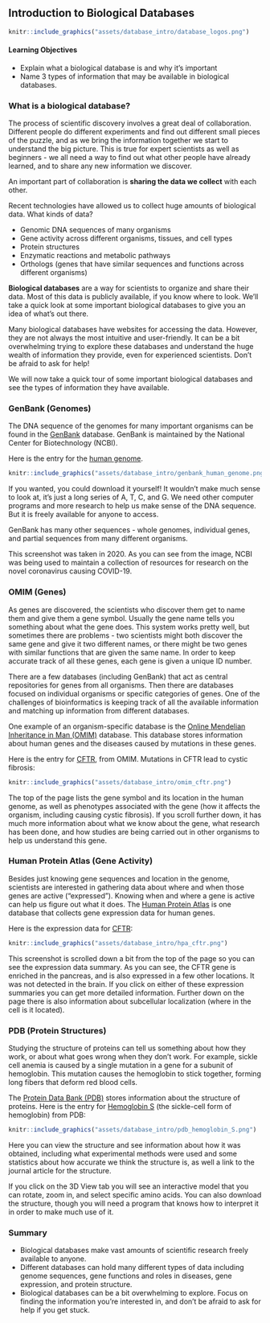 ## Introduction to Biological Databases

```r

knitr::include_graphics("assets/database_intro/database_logos.png")
```

#### Learning Objectives {-}

- Explain what a biological database is and why it’s important
- Name 3 types of information that may be available in biological databases.

### What is a biological database?

The process of scientific discovery involves a great deal of collaboration.  Different people do different experiments and find out different small pieces of the puzzle, and as we bring the information together we start to understand the big picture.  This is true for expert scientists as well as beginners - we all need a way to find out what other people have already learned, and to share any new information we discover.

An important part of collaboration is **sharing the data we collect** with each other.

Recent technologies have allowed us to collect huge amounts of biological data.  What kinds of data?

- Genomic DNA sequences of many organisms
- Gene activity across different organisms, tissues, and cell types
- Protein structures
- Enzymatic reactions and metabolic pathways
- Orthologs (genes that have similar sequences and functions across different organisms)

**Biological databases** are a way for scientists to organize and share their data.  Most of this data is publicly available, if you know where to look.  We’ll take a quick look at some important biological databases to give you an idea of what’s out there.

:::{.notice}
Many biological databases have websites for accessing the data.  However, they are not always the most intuitive and user-friendly.  It can be a bit overwhelming trying to explore these databases and understand the huge wealth of information they provide, even for experienced scientists.  Don’t be afraid to ask for help!
:::

We will now take a quick tour of some important biological databases and see the types of information they have available.

### GenBank (Genomes)

The DNA sequence of the genomes for many important organisms can be found in the [GenBank](https://www.ncbi.nlm.nih.gov/genbank/) database.  GenBank is maintained by the National Center for Biotechnology (NCBI).

Here is the entry for the [human genome](https://www.ncbi.nlm.nih.gov/genome/?term=human[organism]).

```r

knitr::include_graphics("assets/database_intro/genbank_human_genome.png")
```

If you wanted, you could download it yourself!  It wouldn’t make much sense to look at, it’s just a long series of A, T, C, and G.  We need other computer programs and more research to help us make sense of the DNA sequence.  But it is freely available for anyone to access.

GenBank has many other sequences - whole genomes, individual genes, and partial sequences from many different organisms.

This screenshot was taken in 2020.  As you can see from the image, NCBI was being used to maintain a collection of resources for research on the novel coronavirus causing COVID-19.


### OMIM (Genes)

As genes are discovered, the scientists who discover them get to name them and give them a gene symbol. Usually the gene name tells you something about what the gene does. This system works pretty well, but sometimes there are problems - two scientists might both discover the same gene and give it two different names, or there might be two genes with similar functions that are given the same name. In order to keep accurate track of all these genes, each gene is given a unique ID number.

There are a few databases (including GenBank) that act as central repositories for genes from all organisms.  Then there are databases focused on individual organisms or specific categories of genes.  One of the challenges of bioinformatics is keeping track of all the available information and matching up information from different databases.

One example of an organism-specific database is the [Online Mendelian Inheritance in Man (OMIM)](https://www.omim.org/) database.  This database stores information about human genes and the diseases caused by mutations in these genes.

Here is the entry for [CFTR](https://www.omim.org/entry/602421), from OMIM.  Mutations in CFTR lead to cystic fibrosis:

```r

knitr::include_graphics("assets/database_intro/omim_cftr.png")
```

The top of the page lists the gene symbol and its location in the human genome, as well as phenotypes associated with the gene (how it affects the organism, including causing cystic fibrosis).  If you scroll further down, it has much more information about what we know about the gene, what research has been done, and how studies are being carried out in other organisms to help us understand this gene.

### Human Protein Atlas (Gene Activity)

Besides just knowing gene sequences and location in the genome, scientists are interested in gathering data about where and when those genes are active (“expressed”).  Knowing when and where a gene is active can help us figure out what it does.  The [Human Protein Atlas](https://www.proteinatlas.org/) is one database that collects gene expression data for human genes.

Here is the expression data for [CFTR](https://www.proteinatlas.org/ENSG00000001626-CFTR):

```r

knitr::include_graphics("assets/database_intro/hpa_cftr.png")
```

This screenshot is scrolled down a bit from the top of the page so you can see the expression data summary.  As you can see, the CFTR gene is enriched in the pancreas, and is also expressed in a few other locations.  It was not detected in the brain.  If you click on either of these expression summaries you can get more detailed information.  Further down on the page there is also information about subcellular localization (where in the cell is it located).

### PDB (Protein Structures)

Studying the structure of proteins can tell us something about how they work, or about what goes wrong when they don’t work.  For example, sickle cell anemia is caused by a single mutation in a gene for a subunit of hemoglobin.  This mutation causes the hemoglobin to stick together, forming long fibers that deform red blood cells.

The [Protein Data Bank (PDB)](https://www.rcsb.org/) stores information about the structure of proteins.  Here is the entry for [Hemoglobin S](https://www.rcsb.org/structure/2hbs) (the sickle-cell form of hemoglobin) from PDB:

```r

knitr::include_graphics("assets/database_intro/pdb_hemoglobin_S.png")
```

Here you can view the structure and see information about how it was obtained, including what experimental methods were used and some statistics about how accurate we think the structure is, as well a link to the journal article for the structure.

If you click on the 3D View tab you will see an interactive model that you can rotate, zoom in, and select specific amino acids.  You can also download the structure, though you will need a program that knows how to interpret it in order to make much use of it. 

### Summary

- Biological databases make vast amounts of scientific research freely available to anyone.
- Different databases can hold many different types of data including genome sequences, gene functions and roles in diseases, gene expression, and protein structure.
- Biological databases can be a bit overwhelming to explore.  Focus on finding the information you're interested in, and don't be afraid to ask for help if you get stuck.